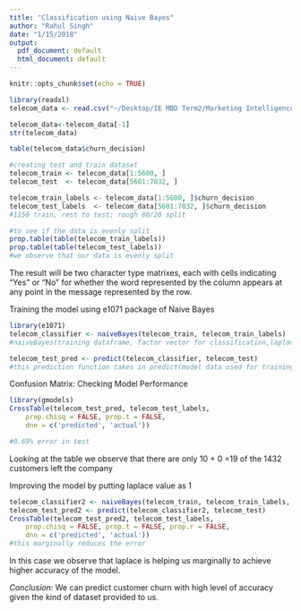 ```yaml
---
title: "Classification using Naive Bayes"
author: "Rahul Singh"
date: "1/15/2018"
output:
  pdf_document: default
  html_document: default
---
```


```r
knitr::opts_chunk$set(echo = TRUE)
```

```r
library(readxl)
telecom_data <- read.csv("~/Desktop/IE MBD Term2/Marketing Intelligence/Churn Prediction in Telecom Industry/Churn_new.csv")
```

```r
telecom_data<-telecom_data[-1]
str(telecom_data)
```

```r
table(telecom_data$churn_decision) 
```


```r
#creating test and train dataset
telecom_train <- telecom_data[1:5600, ]
telecom_test  <- telecom_data[5601:7032, ]
```

```r
telecom_train_labels <- telecom_data[1:5600, ]$churn_decision
telecom_test_labels  <- telecom_data[5601:7032, ]$churn_decision
#1150 train, rest to test; rough 80/20 split

```

```r
#to see if the data is evenly split
prop.table(table(telecom_train_labels))
prop.table(table(telecom_test_labels))
#we observe that our data is evenly split
```


The result will be two character type matrixes, each with cells indicating "Yes" or "No" for whether the word represented by the column appears at any point in the message represented by the row.

Training the model using e1071 package of Naive Bayes
```r
library(e1071)
telecom_classifier <- naiveBayes(telecom_train, telecom_train_labels)
#naiveBayes(training dataframe, factor vector for classification,laplace is 0 by default); this function return a naive Bayes model object to be used for predictions

telecom_test_pred <- predict(telecom_classifier, telecom_test)
#this prediction function takes in predict(model data used for training, test data frame, type ="class" or "raw" define if the data is classified or listed as probabilities)
```

Confusion Matrix: Checking Model Performance
```r
library(gmodels)
CrossTable(telecom_test_pred, telecom_test_labels,
    prop.chisq = FALSE, prop.t = FALSE,
    dnn = c('predicted', 'actual'))

#0.69% error in test
```

Looking at the table we observe that there are only 10 + 0 =19 of the 1432 customers left the company

Improving the model by putting laplace value as 1
```r
telecom_classifier2 <- naiveBayes(telecom_train, telecom_train_labels, laplace = 1)
telecom_test_pred2 <- predict(telecom_classifier2, telecom_test)
CrossTable(telecom_test_pred2, telecom_test_labels,
    prop.chisq = FALSE, prop.t = FALSE, prop.r = FALSE,
    dnn = c('predicted', 'actual'))
#this marginally reduces the error
```

In this case we observe that laplace is helping us marginally to achieve higher accuracy of the model.

*Conclusion:* We can predict customer churn with high level of accuracy given the kind of dataset provided to us. 
